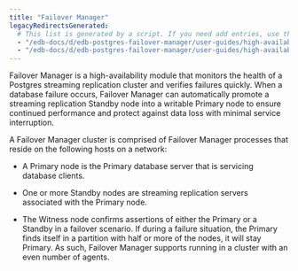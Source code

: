 ```yaml
---
title: "Failover Manager"
legacyRedirectsGenerated:
  # This list is generated by a script. If you need add entries, use the `legacyRedirects` key.
  - "/edb-docs/d/edb-postgres-failover-manager/user-guides/high-availability-scalability-guide/4.0/introduction.html"
  - "/edb-docs/d/edb-postgres-failover-manager/user-guides/high-availability-scalability-guide/4.1/introduction.html"
---
```


Failover Manager is a high-availability module that monitors the health
of a Postgres streaming replication cluster and verifies failures
quickly. When a database failure occurs, Failover Manager can
automatically promote a streaming replication Standby node into a
writable Primary node to ensure continued performance and protect
against data loss with minimal service interruption.

A Failover Manager cluster is comprised of Failover Manager processes
that reside on the following hosts on a network:

-   A Primary node is the Primary database server that is servicing
    database clients.

-   One or more Standby nodes are streaming replication servers
    associated with the Primary node.

-   The Witness node confirms assertions of either the Primary or a
    Standby in a failover scenario. If during a failure situation, the
    Primary finds itself in a partition with half or more of the nodes,
    it will stay Primary. As such, Failover Manager supports running in
    a cluster with an even number of agents.